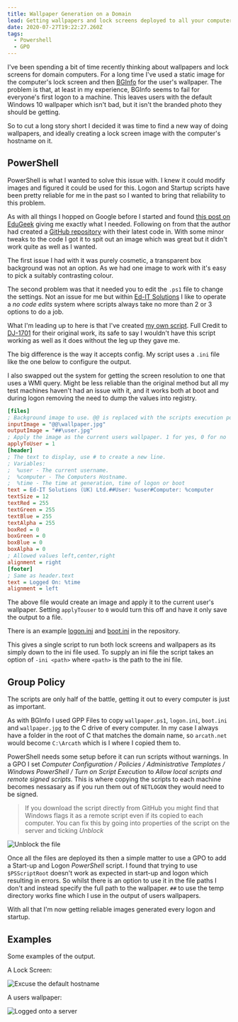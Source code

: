 ```yaml
---
title: Wallpaper Generation on a Domain
lead: Getting wallpapers and lock screens deployed to all your computers.
date: 2020-07-27T19:22:27.260Z
tags:
  - Powershell
  - GPO
---
```

I've been spending a bit of time recently thinking about wallpapers and lock screens for domain computers. For a long time I've used a static image for the computer's lock screen and then [BGInfo](https://docs.microsoft.com/en-us/sysinternals/downloads/bginfo) for the user's wallpaper. The problem is that, at least in my experience, BGInfo seems to fail for everyone's first logon to a machine. This leaves users with the default Windows 10 wallpaper which isn't bad, but it isn't the branded photo they should be getting.

So to cut a long story short I decided it was time to find a new way of doing wallpapers, and ideally creating a lock screen image with the computer's hostname on it.

## PowerShell

PowerShell is what I wanted to solve this issue with. I knew it could modify images and figured it could be used for this. Logon and Startup scripts have been pretty reliable for me in the past so I wanted to bring that reliability to this problem.

As with all things I hopped on Google before I started and found [this post on EduGeek](http://www.edugeek.net/blogs/dj-1701/2342-boot-logon-wallpaper-generation-using-powershell.html) giving me exactly what I needed. Following on from that the author had created a [GitHub repository](https://github.com/DJ-1701/GenerateWallpaper) with their latest code in. With some minor tweaks to the code I got it to spit out an image which was great but it didn't work quite as well as I wanted.

The first issue I had with it was purely cosmetic, a transparent box background was not an option. As we had one image to work with it's easy to pick a suitably contrasting colour.

The second problem was that it needed you to edit the `.ps1` file to change the settings. Not an issue for me but within [Ed-IT Solutions](https://www.ed-itsolutions.com) I like to operate a _no code edits_ system where scripts always take no more than 2 or 3 options to do a job.

What I'm leading up to here is that I've created [my own script](https://github.com/Ed-ITSolutions/wallpaper-scripts). Full Credit to [DJ-1701](https://github.com/DJ-1701) for their original work, its safe to say I wouldn't have this script working as well as it does without the leg up they gave me.

The big difference is the way it accepts config. My script uses a `.ini` file like the one below to configure the output.

I also swapped out the system for getting the screen resolution to one that uses a WMI query. Might be less reliable than the original method but all my test machines haven't had an issue with it, and it works both at boot and during logon removing the need to dump the values into registry.

```ini
[files]
; Background image to use. @@ is replaced with the scripts execution point. ## is replaced with the temp directory
inputImage = "@@\wallpaper.jpg"
outputImage = "##\user.jpg"
; Apply the image as the current users wallpaper. 1 for yes, 0 for no
applyToUser = 1
[header]
; The text to display, use # to create a new line.
; Variables:
;  %user - The current username.
;  %computer - The Computers Hostname.
;  %time - The time at generation, time of logon or boot
text = Ed-IT Solutions (UK) Ltd.##User: %user#Computer: %computer
textSize = 12
textRed = 255
textGreen = 255
textBlue = 255
textAlpha = 255
boxRed = 0
boxGreen = 0
boxBlue = 0
boxAlpha = 0
; Allowed values left,center,right
alignment = right
[footer]
; Same as header.text
text = Logged On: %time
alignment = left
```

The above file would create an image and apply it to the current user's wallpaper. Setting `applyTouser` to `0` would turn this off and have it only save the output to a file.

There is an example [logon.ini](https://github.com/Ed-ITSolutions/wallpaper-scripts/blob/master/logon.ini) and [boot.ini](https://github.com/Ed-ITSolutions/wallpaper-scripts/blob/master/boot.ini) in the repository.

This gives a single script to run both lock screens and wallpapers as its simply down to the ini file used. To supply an ini file the script takes an option of `-ini <path>` where `<path>` is the path to the ini file.

## Group Policy

The scripts are only half of the battle, getting it out to every computer is just as important.

As with BGInfo I used GPP Files to copy `wallpaper.ps1`, `logon.ini`, `boot.ini` and `wallpaper.jpg` to the C drive of every computer. In my case I always have a folder in the root of C that matches the domain name, so `arcath.net` would become `C:\Arcath` which is I where I copied them to.

PowerShell needs some setup before it can run scripts without warnings. In a GPO I set _Computer Configuration / Policies / Administrative Templates / Windows PowerShell / Turn on Script Execution_ to _Allow local scripts and remote signed scripts_. This is where copying the scripts to each machine becomes nessasary as if you run them out of `NETLOGON` they would need to be signed.

> If you download the script directly from GitHub you might find that Windows flags it as a remote script even if its copied to each computer. You can fix this by going into properties of the script on the server and ticking _Unblock_

![Unblock the file](./unblock.png)

Once all the files are deployed its then a simple matter to use a GPO to add a Start-up and Logon _PowerShell_ script. I found that trying to use `$PSScriptRoot` doesn't work as expected in start-up and logon which resulting in errors. So whilst there is an option to use it in the file paths I don't and instead specify the full path to the wallpaper. `##` to use the temp directory works fine which I use in the output of users wallpapers.

With all that I'm now getting reliable images generated every logon and startup.

## Examples

Some examples of the output.

A Lock Screen:

![Excuse the default hostname](./lock.jpg)

A users wallpaper:

![Logged onto a server](./user.jpg)